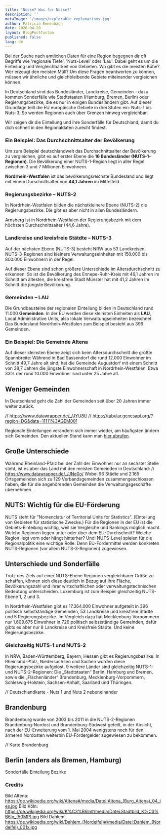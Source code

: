 ```yaml
---
title: 'Nüsse? Was für Nüsse?'
description: ''
metaImage: '/images/explorable_explanations.jpg'
author: Patricia Ennenbach
date: 2020-04-20
layout: BlogPostCustom
published: false
lang: de
---
```



<Container maxWidth="lg">
<BodyText>

Bei der Suche nach amtlichen Daten für eine Region begegnen dir oft Begriffe wie 'regionale Tiefe', 'Nuts-Level' oder 'Lau'. Dabei geht es um die Einteilung und Vergleichbarkeit von Gebieten. Wo gibt es die meisten Kühe? Wer erzeugt den meisten Müll? Um diese Fragen beantworten zu können, müssen wir ähnliche und gleichbleibende Gebiete miteinander vergleichen können.

In Deutschland sind das Bundesländer, Landkreise, Gemeinden - dazu kommen Sonderfälle wie Stadtstaaten (Hamburg, Bremen, Berlin) oder Regierungsbezirke, die es nur in einigen Bundesländern gibt. Auf dieser Grundlage teilt die EU europäische Gebiete in drei Stufen ein: Nuts-1 bis Nuts-3. So werden Regionen auch über Grenzen hinweg vergleichbar.

Wir zeigen dir die Einteilung und ihre Sonderfälle für Deutschland, damit du dich schnell in den Regionaldaten zurecht findest.

</BodyText>
</Container>

<ScrollyMap>

<!-- -------------------------- Step 1: NUTS 1 -------------------------- -->

<ScrollyMapStep id="nuts1">

### Ein Beispiel: Das Durchschnittsalter der Bevölkerung

Um zum Beispiel deutschlandweit das Durchschnittsalter der Bevölkerung zu vergleichen, gibt es auf erster Ebene die **16&nbsp;Bundesländer (NUTS-1-Regionen)**. Die Bevölkerung einer NUTS-1-Region liegt in aller Regel zwischen 3 und 7 Millionen
Einwohnern.

**Nordrhein-Westfalen** ist das bevölkerungsreichste Bundesland und liegt mit einem Durschnittsalter von **44,1&nbsp;Jahren** im Mittelfeld.

<DatawrapperChart
  src="//datawrapper.dwcdn.net/WglMK/2/"
  title="Durchschnittsalter nach Bundesland"
/>

</ScrollyMapStep>

<!-- -------------------------- Step 2: NUTS 2 -------------------------- -->

<ScrollyMapStep id="nuts2">

### Regierungsbezirke – NUTS-2

In Nordrhein-Westfalen bilden die nächstkleinere Ebene (NUTS-2) die Regierungsbezirke. Die gibt es aber nicht in allen Bundesländern.

Arnsberg ist in Nordrhein-Westfalen der Regierungsbezirk mit dem höchsten Durchschnittsalter (44,6 Jahre).

<DatawrapperChart
  src="//datawrapper.dwcdn.net/gxPvP/1/"
  title="Durchschnittsalter in den Regierungsbezirken in NRW"
/>

</ScrollyMapStep>

<!-- -------------------------- Step 3: NUTS 3 -------------------------- -->

<ScrollyMapStep id="nuts3">

### Landkreise und kreisfreie Stätdte – NUTS-3

Auf der nächsten Ebene (NUTS-3) besteht NRW aus 53 Landkreisen. NUTS-3-Regionen sind kleinere Verwaltungseinheiten mit 150.000 bis 800.000 Einwohnern in der Regel.

Auf dieser Ebene sind schon größere Unterschiede im Altersdurchschnitt zu erkennen: So ist die Bevölkerung des Ennepe-Ruhr-Kreis mit 46,1 Jahren im Schnitt am ältesten, die kreisfreie Stadt Münster hat mit 41,2 Jahren im Schnitt die jüngste Bevölkerung.

<DatawrapperChart
  src="//datawrapper.dwcdn.net/WXRqq/2/"
  title="Durchschnittsalter in den Landkreisen in NRW"
/>

</ScrollyMapStep>

<!-- --------------------------- Step 4: LAU ---------------------------- -->

<ScrollyMapStep id="lau">

### Gemeinden – LAU

Die Grundbausteine der regionalen Einteilung bilden in Deutschland rund 11.000 **Gemeinden**. In der EU werden diese kleinsten Einheiten als **LAU**, Local Administrative Units, also lokale Verwaltungseinheiten bezeichnet. Das Bundesland Nordrhein-Westfalen zum Beispiel besteht aus 396 Gemeinden.

<DatawrapperChart
  src="//datawrapper.dwcdn.net/M3hLf/2/"
  title="Durchschnittsalter in den Gemeinden in NRW"
/>

</ScrollyMapStep>

<ScrollyMapStep id="lau-local">

### Ein Beispiel: Die Gemeinde Altena

Auf dieser kleinsten Ebene zeigt sich beim Altersdurchschnitt die größte Spannbreite: Während in Bad Sassendorf die rund 12.000 Einwohner im Schnitt 49,7 Jahre alt sind, hat die Gemeinde Augustdorf mit einem Schnitt von 38,7 Jahren die jüngste Einwohnerschaft in Nordrhein-Westfalen. Etwa 33% der rund 10.000 Einwohner sind unter 25 Jahre alt.

</ScrollyMapStep>

</ScrollyMap>

<Container maxWidth="lg">
<BodyText>

## Weniger Gemeinden

In Deutschland geht die Zahl der Gemeinden seit über 20 Jahren immer weiter zurück.

// https://www.datawrapper.de/_/JYU8f/
// https://tabular.genesapi.org/?region=DG&data=11111%3AGEM001

Regionale Einteilungen verändern sich immer wieder, am häufigsten ändern sich Gemeinden. Den aktuellen Stand kann man [hier abrufen](https://www.destatis.de/DE/Themen/Laender-Regionen/Regionales/Gemeindeverzeichnis/_inhalt.html).

## Große Unterschiede

Während Rheinland-Pfalz bei der Zahl der Einwohner nur an sechster Stelle steht, ist es aber das Land mit den meisten Gemeinden in Deutschland:
// https://www.datawrapper.de/_/JNe0o/
Wobei 96 Städte und 2.165 Ortsgemeinden sich zu 129 Verbandsgemeinden zusammengeschlossen haben, die für die angehörenden Gemeinden die Verwaltungsgeschäfte übernehmen.

## NUTS: Wichtig für die EU-Förderung

NUTS steht für "Nomenclatur of Territorial Units for Statistics". (Einteilung von Gebieten für statistische Zwecke.) Für die Regionen in der EU ist die Gebiets-Einteilung wichtig, weil sie Vergleiche und Rankings möglich macht. Welche Regionen liegen unter oder über dem EU-Durchschnitt? Welche Region liegt vorn oder hängt hinterher? Und: NUTS-Level spielen für die Regionalpolitik eine wichtige Rolle: Denn EU-Fördermittel werden konkreten NUTS-Regionen (vor allem NUTS-3-Regionen) zugewiesen.

## Unterschiede und Sonderfälle

Trotz des Ziels auf einer NUTS-Ebene Regionen vergleichbarer Größe zu schaffen, können sich diese deutlich in Bezug auf ihre Fläche, Bevölkerungszahl und ihrer wirtschaftlichen oder verwaltungstechnischen Bedeutung unterscheiden. Luxemburg ist zum Beispiel gleichzeitig NUTS-Ebene 1, 2 und 3.

In Nordrhein-Westfalen gibt es 17.364.000 Einwohner aufgeteilt in 396 politisch selbstständige Gemeinden, 53 Landkreise und kreisfreie Städte und 5 Regierungsbezirke. Im Vergleich dazu hat Mecklenburg-Vorpommern nur 1.609.675 Einwohner in 726 politisch selbstständige Gemeinden, dafür gibts es aber nur 8 Landkreise und Kreisfreie Städte. Und keine Regierungsbezirke.

### Gleichzeitig NUTS-1 und NUTS-2

In NRW, Baden-Württemberg, Bayern, Hessen gibt es Regierungsbezirke. In Rheinland-Pfalz, Niedersachsen und Sachen wurden diese Regierungsbezirke aufgelöst. 9 weitere Länder sind gleichzeitig NUTS-1- und NUTS-2-Regionen: Die „Stadtstaaten“ Berlin, Hamburg und Bremen, sowie die „Flächenländer“ Brandenburg, Mecklenburg-Vorpommern, Schleswig-Holstein, Sachsen-Anhalt, Saarland und Thüringen.

// Deutschlandkarte - Nuts 1 und Nuts 2 nebeneinander

<Grid container direction="row" justify="center" spacing={2}>
  <Grid item xs={12} sm={6}>
    <SimpleMap
      latitude={51.427}
      longitude={7.664}
      src="/geo/bundeslaender.json"
      width="100%"
      height="400px"
    />
  </Grid>

## Brandenburg

Brandenburg wurde von 2003 bis 2011 in die NUTS-2-Regionen Brandenburg-Nordost und Brandenburg-Südwest geteilt, in der Absicht, nach der EU-Erweiterung vom 1. Mai 2004 wenigstens noch für den ärmeren Nordosten weiterhin EU-Fördergelder zugewiesen zu bekommen.

// Karte Brandenburg

## Berlin (anders als Bremen, Hamburg)

Sonderfälle Einteilung Bezirke

  <Grid item xs={12} sm={6}>
    <SimpleMap
      latitude={51.427}
      longitude={7.664}
      src="/geo/nrw_landkreise.json"
      width="100%"
      height="400px"
    />
  </Grid>
</Grid>

<Grid container direction="row" justify="center" spacing={2}>
  <Grid item xs={12} sm={6}>
    <SimpleMap
      latitude={51.427}
      longitude={7.664}
      src="/geo/nrw_gemeinden.json"
      width="100%"
      height="400px"
    />
  </Grid>
  <Grid item xs={12} sm={6}>
    <SimpleMap src="/geo/bundeslaender.json" width="100%" height="400px" />
  </Grid>
</Grid>

### Credits

Bild Altena: https://de.wikipedia.org/wiki/Altena#/media/Datei:Altena_(Burg_Altena)_04_ies.jpg
Bild Köln: https://de.wikipedia.org/wiki/K%C3%B6ln#/media/Datei:Stadtbild_K%C3%B6ln_(50MP).jpg
Bild Dahlem: https://de.wikipedia.org/wiki/Dahlem_(Nordeifel)#/media/Datei:Dahlem_(Nordeifel)_001x.jpg

</BodyText>
</Container>
